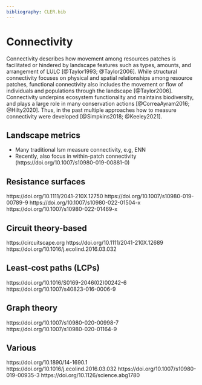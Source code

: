```yaml
---
bibliography: CLER.bib
---
```


<!-- Person responsible: Hesselbarth, ??? -->

# Connectivity 

Connectivity describes how movement among resources patches is facilitated or hindered by landscape features such as types, amounts, and arrangement of LULC [@Taylor1993; @Taylor2006].
While structural connectivity focuses on physical and spatial relationships among resource patches, functional connectivity also includes the movement or flow of individuals and populations through the landscape [@Taylor2006].
Connectivity underpins ecosystem functionality and maintains biodiversity, and plays a large role in many conservation actions [@CorreaAyram2016; @Hilty2020].
Thus, in the past multiple approaches how to measure connectivity were developed [@Simpkins2018; @Keeley2021].

## Landscape metrics

- Many traditional lsm measure connectivity, e.g, ENN
- Recently, also focus in within-patch connectivity (https://doi.org/10.1007/s10980-019-00881-0)

## Resistance surfaces

https://doi.org/10.1111/2041-210X.12750
https://doi.org/10.1007/s10980-019-00789-9
https://doi.org/10.1007/s10980-022-01504-x
https://doi.org/10.1007/s10980-022-01469-x

## Circuit theory-based

https://circuitscape.org
https://doi.org/10.1111/2041-210X.12689
https://doi.org/10.1016/j.ecolind.2016.03.032

##  Least-cost paths (LCPs)

https://doi.org/10.1016/S0169-2046(02)00242-6
https://doi.org/10.1007/s40823-016-0006-9

## Graph theory 

https://doi.org/10.1007/s10980-020-00998-7
https://doi.org/10.1007/s10980-020-01164-9

## Various

https://doi.org/10.1890/14-1690.1
https://doi.org/10.1016/j.ecolind.2016.03.032
https://doi.org/10.1007/s10980-019-00935-3
https://doi.org/10.1126/science.abg1780
